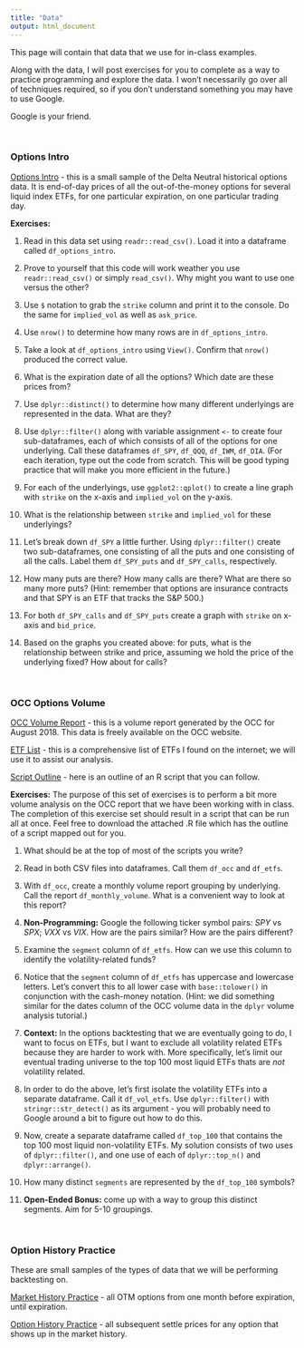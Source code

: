 ```yaml
---
title: "Data"
output: html_document
---
```


This page will contain that data that we use for in-class examples.

Along with the data, I will post exercises for you to complete as a way to practice programming and explore the data.  I won't necessarily go over all of techniques required, so if you don't understand something you may have to use Google. 

Google is your friend.

&nbsp;

### Options Intro

[Options Intro](data_options_intro.csv) - this is a small sample of the Delta Neutral historical options data.  It is end-of-day prices of all the out-of-the-money options for several liquid index ETFs, for one particular expiration, on one particular trading day.

**Exercises:**

1. Read in this data set using `readr::read_csv()`.  Load it into a dataframe called `df_options_intro`.

1. Prove to yourself that this code will work weather you use `readr::read_csv()` or simply `read_csv()`.  Why might you want to use one versus the other?

1. Use `$` notation to grab the `strike` column and print it to the console.  Do the same for `implied_vol` as well as `ask_price`.

1. Use `nrow()` to determine how many rows are in `df_options_intro`.

1. Take a look at `df_options_intro` using `View()`.  Confirm that `nrow()` produced the correct value.  

1. What is the expiration date of all the options?  Which date are these prices from?

1. Use `dplyr::distinct()` to determine how many different underlyings are represented in the data.  What are they?

1. Use `dplyr::filter()` along with variable assignment `<-` to create four sub-dataframes, each of which consists of all of the options for one underlying.  Call these dataframes `df_SPY`, `df_QQQ`, `df_IWM`, `df_DIA`.  (For each iteration, type out the code from scratch. This will be good typing practice that will make you more efficient in the future.)

1. For each of the underlyings, use `ggplot2::qplot()` to create a line graph with `strike` on the x-axis and `implied_vol` on the y-axis.

1. What is the relationship between `strike` and `implied_vol` for these underlyings?

1. Let's break down `df_SPY` a little further.  Using `dplyr::filter()` create two sub-dataframes, one consisting of all the puts and one consisting of all the calls.  Label them `df_SPY_puts` and `df_SPY_calls`, respectively.

1. How many puts are there? How many calls are there?  What are there so many more puts? (Hint: remember that options are insurance contracts and that SPY is an ETF that tracks the S&P 500.)

1. For both `df_SPY_calls` and `df_SPY_puts` create a graph with `strike` on x-axis and `bid_price`.  

1. Based on the graphs you created above: for puts, what is the relationship between strike and price, assuming we hold the price of the underlying fixed?  How about for calls? 


&nbsp;


### OCC Options Volume

[OCC Volume Report](data_occ_201808.csv) - this is a volume report generated by the OCC for August 2018.  This data is freely available on the OCC website.

[ETF List](data_etf_list.csv) - this is a comprehensive list of ETFs I found on the internet; we will use it to assist our analysis.

[Script Outline](exercise_02_occ_top_100_etfs_outline.R) - here is an outline of an R script that you can follow.


**Exercises:**
The purpose of this set of exercises is to perform a bit more volume analysis on the OCC report that we have been working with in class.  The completion of this exercise set should result in a script that can be run all at once.  Feel free to download the attached .R file which has the outline of a script mapped out for you.

1. What should be at the top of most of the scripts you write?

1. Read in both CSV files into dataframes.  Call them `df_occ` and `df_etfs`.

1. With `df_occ`, create a monthly volume report grouping by underlying.  Call the report `df_monthly_volume`.  What is a convenient way to look at this report?

1. **Non-Programming:** Google the following ticker symbol pairs: *SPY* vs *SPX*; *VXX* vs *VIX*.  How are the pairs similar? How are the pairs different?

1. Examine the `segment` column of `df_etfs`.  How can we use this column to identify the volatility-related funds?

1. Notice that the `segment` column of `df_etfs` has uppercase and lowercase letters. Let's convert this to all lower case with `base::tolower()` in conjunction with the cash-money notation. (Hint: we did something similar for the dates column of the OCC volume data in the `dplyr` volume analysis tutorial.)


1. **Context:** In the options backtesting that we are eventually going to do, I want to focus on ETFs, but I want to exclude all volatility related ETFs because they are harder to work with.  More specifically, let's limit our eventual trading universe to the top 100 most liquid ETFs thats are *not* volatility related.

1. In order to do the above, let's first isolate the volatility ETFs into a separate dataframe.  Call it `df_vol_etfs`. Use `dplyr::filter()` with `stringr::str_detect()` as its argument - you will probably need to Google around a bit to figure out how to do this.

1. Now, create a separate dataframe called `df_top_100` that contains the top 100 most liquid non-volatility ETFs.  My solution consists of two uses of `dplyr::filter()`, and one use of each of `dplyr::top_n()` and `dplyr::arrange()`.

1. How many distinct `segments` are represented by the `df_top_100` symbols?

1. **Open-Ended Bonus:** come up with a way to group this distinct segments.   Aim for 5-10 groupings.


&nbsp;

### Option History Practice

These are small samples of the types of data that we will be performing backtesting on.

[Market History Practice](data_practice_market_history.csv) - all OTM options from one month before expiration, until expiration.

[Option History Practice](data_practice_option_history.csv) - all subsequent settle prices for any option that shows up in the market history.